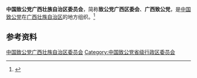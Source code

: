 {{Infobox PRCG
|机构名称 = 中国致公党广西壮族自治区委员会
|标志1    =
|格言1    =
|届数     = 十四
|任期始   = 2022年6月
|任期终   = 2027年
|职位1    = 主任委员
|人员1    = [[欧余军|欧余军]]
|职位2    = 副主任委员
|人员2    = 谭汝新{{wrap}}蒋晓筠{{wrap}}李永政{{wrap}}薛丽容{{wrap}}叶　妍
|人数2    = 5
|职位3    =
|人员3    =
|组织法规 = 中国致公党章程
|上级机构 = [[中国致公党中央委员会|中国致公党中央委员会]]
|机构类型 = [[民主党派|民主党派]][[中国一级行政区|省级行政区]][[委员会|委员会]]
|行政级别 = 正厅级
|场所1    = 
|地址1    = 
|邮编1    = 
|电话1    = 
|官网1    = {{url|http://www.gxzg.gov.cn/}}
}}
'''中国致公党广西壮族自治区委员会'''，简称'''致公党广西区委会'''、'''广西致公党'''，是[[中国致公党|中国致公党]]在[[广西壮族自治区|广西壮族自治区]]的地方组织。<ref>{{Cite web|title=中国致公党章程|url=http://www.zg.org.cn/zgdjj/zgzgdzc/200912/t20091201_8650.htm|accessdate=2020-09-03|work=中国致公党|archiveurl=https://web.archive.org/web/20151023213651/http://www.zg.org.cn/zgdjj/zgzgdzc/200912/t20091201_8650.htm|archivedate=2015-10-23|dead-url=no}}</ref>

== 参考资料 ==
{{reflist}}

{{中华人民共和国各省级行政区|委员会|中国致公党|仅内地=yes}}

{{Authority control}}
[[Category:中国致公党广西壮族自治区委员会|]]
[[Category:中国致公党省级行政区委员会|Category:中国致公党省级行政区委员会]]